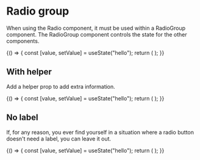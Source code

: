 

<Meta
  title="Forms/RadioGroup"
  component={RadioGroup}
/>


# Radio group
When using the Radio component, it must be used within a RadioGroup component. The RadioGroup component controls the state for the other components.

<Canvas>
  <Story
    name="Basic radio"
  >
    {() => {
      const [value, setValue] = useState("hello");
      return (
        <RadioGroup
          onChange={setValue}
          value={value}
          label="Value checker"
        >
          <Radio value="hello" label="Hello" />
          <Radio value="bonjour" label="Bonjour" />
        </RadioGroup>
      );
    }}
  </Story>
</Canvas>

## With helper
Add a helper prop to add extra information.

<Canvas>
  <Story
    name="Helper radio"
  >
    {() => {
      const [value, setValue] = useState("hello");
      return (
        <RadioGroup
          onChange={setValue}
          value={value}
          label="Helper options"
        >
          <Radio value="hello" label="Hello" helper="Hello" />
          <Radio value="bonjour" label="Bonjour" helper="Bonjour" />
        </RadioGroup>
      );
    }}
  </Story>
</Canvas>

## No label
If, for any reason, you ever find yourself in a situation where a radio button doesn't need a label, you can leave it out.

<Canvas>
  <Story
    name="No label radio"
  >
    {() => {
      const [value, setValue] = useState("hello");
      return (
        <RadioGroup
          onChange={setValue}
          value={value}
        >
          <Radio value="hello" />
          <Radio value="bonjour" />
        </RadioGroup>
      );
    }}
  </Story>
</Canvas>
